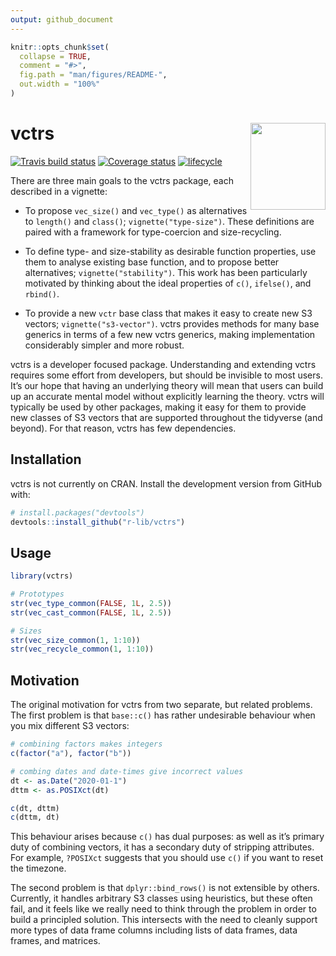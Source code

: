 ```yaml
---
output: github_document
---
```


<!-- README.md is generated from README.Rmd. Please edit that file -->

```r
knitr::opts_chunk$set(
  collapse = TRUE,
  comment = "#>",
  fig.path = "man/figures/README-",
  out.width = "100%"
)
```

# vctrs <img src="man/figures/logo.png" align="right" width=120 height=139 alt="" />

[![Travis build status](https://travis-ci.org/r-lib/vctrs.svg?branch=master)](https://travis-ci.org/r-lib/vctrs)
[![Coverage status](https://codecov.io/gh/r-lib/vctrs/branch/master/graph/badge.svg)](https://codecov.io/github/r-lib/vctrs?branch=master)
[![lifecycle](https://img.shields.io/badge/lifecycle-experimental-orange.svg)](https://www.tidyverse.org/lifecycle/#experimental)

There are three main goals to the vctrs package, each described in a vignette:

* To propose `vec_size()` and `vec_type()` as alternatives to `length()` and
  `class()`; `vignette("type-size")`. These definitions are paired with a
  framework for type-coercion and size-recycling.
  
* To define type- and size-stability as desirable function properties, use
  them to analyse existing base function, and to propose better alternatives;
  `vignette("stability")`. This work has been particularly motivated by
  thinking about the ideal properties of `c()`, `ifelse()`, and `rbind()`.
  
* To provide a new `vctr` base class that makes it easy to create new S3
  vectors; `vignette("s3-vector")`. vctrs provides methods for many base 
  generics in terms of a few new vctrs generics, making implementation 
  considerably simpler and more robust.
  
vctrs is a developer focused package. Understanding and extending vctrs requires some effort from developers, but should be invisible to most users. It's our hope that having an underlying theory will mean that users can build up an accurate mental model without explicitly learning the theory. vctrs will typically be used by other packages, making it easy for them to provide new classes of S3 vectors that are supported throughout the tidyverse (and beyond). For that reason, vctrs has few dependencies.

## Installation

vctrs is not currently on CRAN. Install the development version from GitHub with:

```r
# install.packages("devtools")
devtools::install_github("r-lib/vctrs")
```

## Usage

```r
library(vctrs)

# Prototypes
str(vec_type_common(FALSE, 1L, 2.5))
str(vec_cast_common(FALSE, 1L, 2.5))

# Sizes
str(vec_size_common(1, 1:10))
str(vec_recycle_common(1, 1:10))
```

## Motivation

The original motivation for vctrs from two separate, but related problems. The first problem is that `base::c()` has rather undesirable behaviour when you mix different S3 vectors:

```r
# combining factors makes integers
c(factor("a"), factor("b"))

# combing dates and date-times give incorrect values
dt <- as.Date("2020-01-1")
dttm <- as.POSIXct(dt)

c(dt, dttm)
c(dttm, dt)
```

This behaviour arises because `c()` has dual purposes: as well as it's primary duty of combining vectors, it has a secondary duty of stripping attributes. For example, `?POSIXct` suggests that you should use `c()` if you want to reset the timezone. 

The second problem is that `dplyr::bind_rows()` is not extensible by others. Currently, it handles arbitrary S3 classes using heuristics, but these often fail, and it feels like we really need to think through the problem in order to build a principled solution. This intersects with the need to cleanly support more types of data frame columns including lists of data frames, data frames, and matrices.
